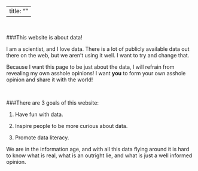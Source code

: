 
---
title: ""
---
&nbsp;

###This website is about data!  

I am a scientist, and I love data.  There is a lot of publicly available data out there on the web, but we aren't using it well.  I want to try and change that.   

Because I want this page to be just about the data, I will refrain from revealing my own asshole opinions!  I want **you** to form your own asshole opinion and share it with the world!   

&nbsp;
&nbsp;

###There are 3 goals of this website: 

1.  Have fun with data.

2. Inspire people to be more curious about data.

3. Promote data literacy.  

We are in the information age, and with all this data flying around it is hard to know what is real, what is an outright lie, and what is just a well informed opinion. 
 